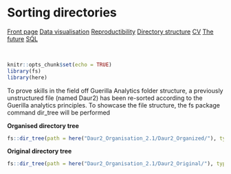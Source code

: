 # Sorting directories
<body id="start">
<div class="topnav">
  <a href='index.html#frontpage'>Front page</a>
  <a href='data-visualisation.html#data-visualisation'>Data visualisation</a>
  <a href='reproductibility.html#Reproductibility'>Reproductibility</a>
  <a href='sorting-directories.html#sorting-directories'>Directory structure</a>
  <a href='cv.html#cv'>CV</a>
  <a href='plan-for-future.html#plan-for-future'>The future</a>
  <a href='sql.html#SQL'>SQL</a>
</div>

&nbsp;

```r
knitr::opts_chunk$set(echo = TRUE)
library(fs)
library(here)
```

To prove skills in the field off Guerilla Analytics folder structure, a previously unstructured file (named Daur2) has been re-sorted according to the Guerilla analytics principles. To showcase the file structure, the fs package command dir_tree will be performed

__Organised directory tree__
````r
fs::dir_tree(path = here("Daur2_Organisation_2.1/Daur2_Organized/"), type = "directory")

````

__Original directory tree__
````r
fs::dir_tree(path = here("Daur2_Organisation_2.1/Daur2_Original/"), type = "directory")
````
